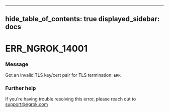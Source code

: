 

---
hide_table_of_contents: true
displayed_sidebar: docs
---


# ERR_NGROK_14001

### Message
Got an invalid TLS key/cert pair for TLS termination: `ERR`

<ErrorDetails error="err_ngrok_14001" />



### Further help
If you're having trouble resolving this error, please reach out to [support@ngrok.com](mailto:support@ngrok.com?subject=Help%20with%20ERR_NGROK_14001)


